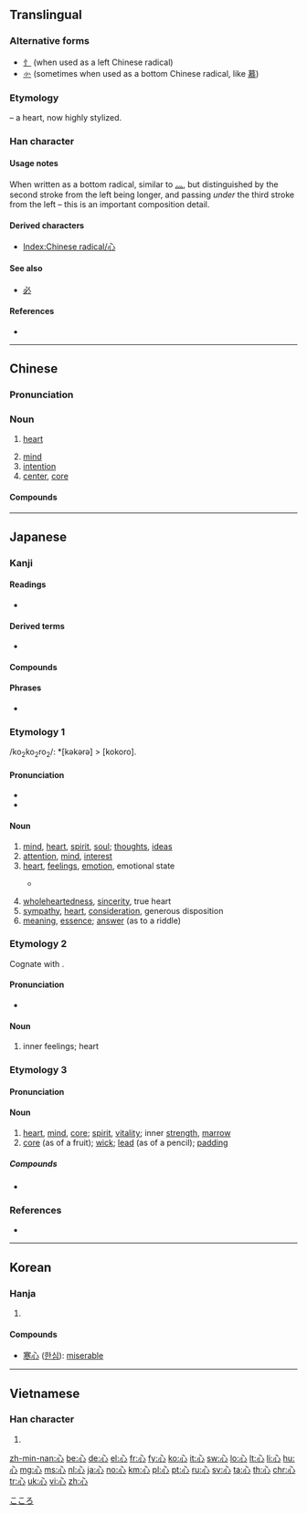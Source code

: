 ==Translingual==
{{stroke order}}
{{stroke order|type=animate}}

===Alternative forms===
* [[忄]] (when used as a left Chinese radical)
* [[㣺]] (sometimes when used as a bottom Chinese radical, like [[慕]])

===Etymology===
{{Han etyl}}
{{liushu|p}} – a heart, now highly stylized.

===Han character===
{{Han char|rn=61|rad=心|as=00|sn=4|four=33000|canj=P}}

====Usage notes====
When written as a bottom radical, similar to [[灬]], but distinguished by the second stroke from the left being longer, and passing ''under'' the third stroke from the left – this is an important composition detail.

====Derived characters====
* [[Index:Chinese radical/心]]

====See also====
* [[必]] <!-- graphically similar -->

====References====
* {{Han ref|kx=0375.010|dkj=10295|dj=0700.050|hdz=42267.010|uh=5FC3|ud=24515|bh=A4DF|bd=42207}}

----

==Chinese==
{{zh-forms}}

===Pronunciation===
{{zh-pron
|m=xīn
|c=sam1
|h=pfs=sîm
|mn=sim
|w=1xin
|mc=y
|oc=y
|ma=y
|cat=n
}}

===Noun===
{{zh-noun|mw=顆|mw2=個}}

# {{context|Beginning Chinese|literary|lang=zh|sort=xin1}} [[heart]]
# [[mind]]
# [[intention]]
# [[center]], [[core]]

====Compounds====
{{der3|title=Compounds
|{{zh-l|心愛}}
|{{zh-l|心安理得}}
|{{zh-l|心不死}}
|{{zh-l|心不在焉}}
|{{zh-l|心裁}}
|{{zh-l|心腸}}
|{{zh-l|心潮}}
|{{zh-l|心馳神往}}
|{{zh-l|心慈面軟}}
|{{zh-l|心粗}}
|{{zh-l|心膽俱裂}}
|{{zh-l|心蕩神知}}
|{{zh-l|心得}}
|{{zh-l|心底}}
|{{zh-l|心地}}
|{{zh-l|心電圖}}
|{{zh-l|心電圖機}}
|{{zh-l|心動}}
|{{zh-l|心毒}}
|{{zh-l|心煩}}
|{{zh-l|心房}}
|{{zh-l|心扉}}
|{{zh-l|心服}}
|{{zh-l|心浮}}
|{{zh-l|心腹}}
|{{zh-l|心腹之患}}
|{{zh-l|心甘}}
|{{zh-l|心甘情願}}
|{{zh-l|心肝}}
|{{zh-l|心高氣傲}}
|{{zh-l|心廣體胖}}
|{{zh-l|心寒}}
|{{zh-l|心黑}}
|{{zh-l|心狠}}
|{{zh-l|心狠手辣}}
|{{zh-l|心花怒放}}
|{{zh-l|心懷}}
|{{zh-l|心懷鬼胎}}
|{{zh-l|心懷叵測}}
|{{zh-l|心慌}}
|{{zh-l|心慌意亂}}
|{{zh-l|心灰意懶}}
|{{zh-l|心回意轉}}
|{{zh-l|心魂}}
|{{zh-l|心活}}
|{{zh-l|心機}}
|{{zh-l|心肌}}
|{{zh-l|心急}}
|{{zh-l|心急火燎}}
|{{zh-l|心計}}
|{{zh-l|心跡}}
|{{zh-l|心尖}}
|{{zh-l|心間}}
|{{zh-l|心焦}}
|{{zh-l|心絞痛}}
|{{zh-l|心勁}}
|{{zh-l|心驚膽戰}}
|{{zh-l|心驚肉跳}}
|{{zh-l|心境}}
|{{zh-l|心靜}}
|{{zh-l|心坎}}
|{{zh-l|心口}}
|{{zh-l|心口不一}}
|{{zh-l|心口如一}}
|{{zh-l|心寬}}
|{{zh-l|心寬體胖}}
|{{zh-l|心曠神怡}}
|{{zh-l|心勞計絀}}
|{{zh-l|心勞日拙}}
|{{zh-l|心裡}}
|{{zh-l|心理}}
|{{zh-l|心理學}}
|{{zh-l|心力}}
|{{zh-l|心力交瘁}}
|{{zh-l|心力衰竭}}
|{{zh-l|心連心}}
|{{zh-l|心靈}}
|{{zh-l|心領}}
|{{zh-l|心領神會}}
|{{zh-l|心路}}
|{{zh-l|心律}}
|{{zh-l|心率}}
|{{zh-l|心滿意足}}
|{{zh-l|心明眼亮}}
|{{zh-l|心目}}
|{{zh-l|心慕手追}}
|{{zh-l|心內膜}}
|{{zh-l|心平氣和}}
|{{zh-l|心魄}}
|{{zh-l|心氣}}
|{{zh-l|心竅}}
|{{zh-l|心切}}
|{{zh-l|心怯}}
|{{zh-l|心情}}
|{{zh-l|心曲}}
|{{zh-l|心如刀割}}
|{{zh-l|心軟}}
|{{zh-l|心善}}
|{{zh-l|心上}}
|{{zh-l|心上人}}
|{{zh-l|心身}}
|{{zh-l|心神}}
|{{zh-l|心聲}}
|{{zh-l|心盛}}
|{{zh-l|心事}}
|{{zh-l|心室}}
|{{zh-l|心術}}
|{{zh-l|心數}}
|{{zh-l|心思}}
|{{zh-l|心酸}}
|{{zh-l|心算}}
|{{zh-l|心碎}}
|{{zh-l|心態}}
|{{zh-l|心疼}}
|{{zh-l|心田}}
|{{zh-l|心跳}}
|{{zh-l|心貼心}}
|{{zh-l|心頭}}
|{{zh-l|心頭肉}}
|{{zh-l|心窩}}, {{zh-l|心窩兒}}
|{{zh-l|心無二用}}
|{{zh-l|心細}}
|{{zh-l|心弦}}
|{{zh-l|心想}}
|{{zh-l|心心念念}}
|{{zh-l|心心相印}}
|{{zh-l|心性}}
|{{zh-l|心胸}}
|{{zh-l|心虛}}
|{{zh-l|心許}}
|{{zh-l|心緒}}
|{{zh-l|心血}}
|{{zh-l|心血來潮}}
|{{zh-l|心眼}}, {{zh-l|心眼兒}}
|{{zh-l|心癢}}
|{{zh-l|心儀}}
|{{zh-l|心意}}
|{{zh-l|心音}}
|{{zh-l|心影}}
|{{zh-l|心硬}}
|{{zh-l|心有靈犀一點通}}
|{{zh-l|心有餘而力不足}}
|{{zh-l|心有餘悸}}
|{{zh-l|心餘力絀}}
|{{zh-l|心猿意馬}}
|{{zh-l|心願}}
|{{zh-l|心悅誠服}}
|{{zh-l|心臟}}
|{{zh-l|心窄}}
|{{zh-l|心照}}
|{{zh-l|心折}}
|{{zh-l|心直口快}}
|{{zh-l|心志}}
|{{zh-l|心智}}
|{{zh-l|心中}}
|{{zh-l|心中無數}}
|{{zh-l|心中有數}}
|{{zh-l|心重}}
|{{zh-l|心子}}
|{{zh-l|心醉}}
|{{zh-l|點心}}
}}

----

==Japanese==

===Kanji===
{{ja-kanji|grade=2|rs=心00}}

====Readings====
* {{ja-readings|goon=[[しん]] (''shin'')|kanon=[[しん]] (''shin'')|kun=[[こころ]] (''kokoro''), [[ごころ]] (''gokoro'')|nanori=[[むね]] (''mune''), [[まこと]] (''makoto''), [[み]] (''mi'')}}

====Derived terms====
* {{ja-r|羨ましい|うらやまし.い|gloss=jealous}}

====Compounds====
{{der3|
|{{l|ja|心変わり|tr=kokorogawari||inconstancy}} |{{l|ja|心付け|tr=kokorozuke||gratuity}} |{{l|ja|心残り|tr=kokoronokori||reluctance}} |{{l|ja|心許ない|tr=kokoromotonai||uneasy, unsure}} |{{l|ja|心意|tr=shin'i||mind}} |{{l|ja|心音|tr=shin'on||heartbeat}} |{{l|ja|心肝|tr=shinkan||heart}} |{{l|ja|心眼|tr=shingan||mind's eye}} |{{l|ja|心願|tr=shingan||prayer}} |{{l|ja|心機|tr=shinki||attitude}} |{{l|ja|心機一転|tr=shinki itten||change of attitude}} |{{l|ja|心気|tr=shinki||mentality, mood}} |{{l|ja|心腹|tr=shinpuku||chest and stomach}} |{{l|ja|心がけ|tr=kokorogake||dedication}} |{{l|ja|[[心がける]], [[心掛ける]]|tr=kokorogakeru||bear in mind}} |{{l|ja|心意気|tr=kokoroiki||spirit, disposition}} |{{l|ja|心外|tr=shingai||wholly unexpected}} |{{l|ja|心掛け|tr=kokorogake||readiness, intention}} |{{l|ja|心境|tr=shinkyō||mental state}} |{{l|ja|心強い|tr=kokorozuyoi||heartening}} |{{l|ja|心筋|tr=shinkin||heart muscle}} |{{l|ja|心遣い|tr=kokorozukai||solicitude, anxiety}} |{{l|ja|心構え|tr=kokorogamae||preparedness}} |{{l|ja|心細い|tr=kokorobosoi||helpless, forlorn}} |{{l|ja|心情|tr=shinjō||sentiment, emotions}} |{{l|ja|心神耗弱|tr=shinshin-mōjaku||mental retardation}} |{{l|ja|心身|tr=shinshin||mind and body}} |{{l|ja|心酔|tr=shinsui||adoration}} |{{l|ja|心臓|tr=shinzō||heart}} |{{l|ja|心臓病|tr=shinzōbyō||heart trouble}} |{{l|ja|心待ち|tr=kokoromachi||anticipation}} |{{l|ja|心地|tr=kokochi||feeling, sensation}} |{{l|ja|心中|tr=shinjū||lovers suicide}} |{{l|ja|心中|tr=shinchū||true motives}} |{{l|ja|心当たり|tr=kokoroatari||having some knowledge of}} |{{l|ja|心当たりが有る|tr=kokoroatari ga aru||have an idea}} |{{l|ja|心得|tr=kokoroe||knowledge}} |{{l|ja|心得る|tr=kokoroeru||be informed}} |{{l|ja|心配|tr=shinpai||worry, concern}} |{{l|ja|心不全|tr=shinfuzen||heart failure}} |{{l|ja|心労|tr=shinrō||anxiety, worry}} |{{l|ja|心理|tr=shinri||mentality}} |{{l|ja|心理学|tr=shinrigaku||psychology}} |{{l|ja|心電図|tr=shindenzu||electrocardiogram}} |{{l|ja|心持ち|tr=kokoromochi||feeling, mood}} |{{l|ja|心尽くし|tr=kokorozukushi||kindness, consideration}} |{{l|ja|一心|tr=isshin||wholeheartedness}} |{{l|ja|一心に|tr=isshin ni||with one mind}} |{{l|ja|会心|tr=kaishin||congeniality}} |{{l|ja|核心|tr=kakushin||kernel, core}} |{{l|ja|感心|tr=kanshin||admiration}} |{{l|ja|感心する|tr=kanshin suru||admire}} |{{l|ja|関心|tr=kanshin||concern, interest}} |{{l|ja|気心|tr=kigokoro||temper, disposition}} |{{l|ja|虚栄心|tr=kyoeishin||vanity}} |{{l|ja|虚心|tr=kyoshin||impartiality}} |{{l|ja|疑心|tr=gishin||doubt, suspicion}} |{{l|ja|苦心|tr=kushin||pain, anxiety}} |{{l|ja|決心|tr=kesshin||determination}} |{{l|ja|決心する|tr=kesshin suru||decide}} |{{l|ja|恋心|tr=koigokoro||awakening of love}} |{{l|ja|好奇心|tr=kōkishin||curiosity}} |{{l|ja|細心|tr=saishin||careful; discreet}} |{{l|ja|初心|tr=shoshin||original intention}} |{{l|ja|重心|tr=jūshin||center of gravity}} |{{l|ja|人心|tr=jinshin||human nature}} |{{l|ja|衷心|tr=chūshin||innermost feelings}} |{{l|ja|中心|tr=chūshin||center, middle}} |{{l|ja|都心|tr=toshin||city center}} |{{l|ja|童心|tr=dōshin||child's mind}} |{{l|ja|内心|tr=naishin||innermost thoughts}} |{{l|ja|熱心|tr=nesshin||zeal, enthusiasm}} |{{l|ja|腹心|tr=fukushin||trusted friend}} |{{l|ja|腐心|tr=fushin||taking pains to}} |{{l|ja|本心|tr=honshin||true feelings}} |{{l|ja|真心|tr=magokoro||sincerity}} |{{l|ja|無関心|tr=mukanshin||apathetic}} |{{l|ja|無心|tr=mushin||innocence}} |{{l|ja|物心|tr=monogokoro||judgment}} |{{l|ja|野心|tr=yashin||ambition, aspiration}} |{{l|ja|用心|tr=yōjin||care, precaution}} |{{l|ja|良心|tr=ryōshin||conscience}} |{{l|ja|炉心|tr=roshin||nuclear reactor core}} |{{l|ja|安心|tr=anshin||relief, peace of mind}} |{{l|ja|安心する|tr=anshin suru||be relieved}} |{{l|ja|肝心|tr=kanjin||essential, fundamental}} |{{l|ja|安心感|tr=anshinkan||sense of security}} |{{l|ja|関心事|tr=kanshinji||matter of concern}} |{{l|ja|初心者|tr=shoshinsha||beginner}} |{{l|ja|狭心症|tr=kyōshinshō||heart attack}} |{{l|ja|用心深い|tr=yōjinbukai||wary, watchful}} |{{l|ja|居心地|tr=igokochi||comfort}} |{{l|ja|住み心地|tr=sumigokochi||living in comfort}} |{{l|ja|用心棒|tr=yōjinbō||bodyguard}} |{{l|ja|遠心力|tr=enshinryoku||centrifugal force}} |{{l|ja|求心力|tr=kyūshinryoku||centripetal force}} |{{l|ja|以心伝心|tr=ishindenshin||empathy}} |{{l|ja|孝心|tr=kōshin||filial devotion}} |{{l|ja|脂肪心|tr=shibōshin||fatty heart}} |{{l|ja|外心|tr=gaishin||outer center}} |{{l|ja|子供心|tr=kodomogokoro||childlike mind}} |{{l|ja|大和心|tr=yamatogokoro||the Japanese spirit}} |{{l|ja|[[心を込めて]], [[心をこめて]]|tr=kokoro o komete||devoted}} |{{l|ja|心を配る|tr=kokoro o kubaru||give attention}} |{{l|ja|心を動かす|tr=kokoro o ugokasu||impress}} |{{l|ja|心から|tr=shin kara, kokoro kara||heart and soul}} |{{l|ja|心行く迄|tr=kokoroyuku made||to the heart's content}}
}}

====Phrases====
* {{l|ja|心頭滅却すれば火もまた涼し}}

===Etymology 1===
/ko<sub>2</sub>ko<sub>2</sub>ro<sub>2</sub>/: *[kəkərə] > [kokoro].

====Pronunciation====
* {{IPA|/kokoɾo/|lang=ja}}
* {{audio|ja-kokoro.ogg|Audio|lang=ja}}

====Noun====
{{ja-noun|こころ}}

# [[mind]], [[heart]], [[spirit]], [[soul]]; [[thoughts]], [[ideas]]
# [[attention]], [[mind]], [[interest]]
# [[heart]], [[feelings]], [[emotion]], emotional state
#* {{RQ:Man'yōshū|14|3466}}
#*: {{l|ja|麻可奈思美}} {{l|ja|奴礼婆許登尓豆}} {{l|ja|佐祢奈敝波}} '''{{l|ja|己許呂}}'''{{l|ja|乃緒呂尓}} {{l|ja|能里弖可奈思母}}
# [[wholeheartedness]], [[sincerity]], true heart
# [[sympathy]], [[heart]], [[consideration]], generous disposition
# [[meaning]], [[essence]]; [[answer]] (as to a riddle)

===Etymology 2===
Cognate with {{m|ja|裏|tr=ura||inside}}.

====Pronunciation====
* {{IPA|/ɯɺa/|lang=ja}}

====Noun====
{{ja-noun|うら}}

# inner feelings; heart

===Etymology 3===

====Pronunciation====
{{rfp|lang=ja}}

====Noun====
{{ja-noun|しん}}

# [[heart]], [[mind]], [[core]]; [[spirit]], [[vitality]]; inner [[strength]], [[marrow]]
# [[core]] (as of a fruit); [[wick]]; [[lead]] (as of a pencil); [[padding]]

=====Compounds=====
* {{ja-r|汎心論|はんしんろん|gloss=panpsychism}}

===References===
* {{R:Man'yōshū 3}}

[[Category:1000 Japanese basic words|こころ]]

----

==Korean==

===Hanja===
{{ko-hanja|hangeul=심|eumhun=마음|rv=sim|mr=sim|y=sim}}

# {{defn|lang=ko|sort=心00}}

====Compounds====
* [[寒心]] ([[한심]]): [[miserable]]

----

==Vietnamese==

===Han character===
{{vi-hantu|[[tâm]], [[tấm]], [[tim]]|rs=心00}}

# {{defn|lang=vi|sort=心00}}

[[Category:CJKV radicals| ]]

[[zh-min-nan:心]]
[[be:心]]
[[de:心]]
[[el:心]]
[[fr:心]]
[[fy:心]]
[[ko:心]]
[[it:心]]
[[sw:心]]
[[lo:心]]
[[lt:心]]
[[li:心]]
[[hu:心]]
[[mg:心]]
[[ms:心]]
[[nl:心]]
[[ja:心]]
[[no:心]]
[[km:心]]
[[pl:心]]
[[pt:心]]
[[ru:心]]
[[sv:心]]
[[ta:心]]
[[th:心]]
[[chr:心]]
[[tr:心]]
[[uk:心]]
[[vi:心]]
[[zh:心]]